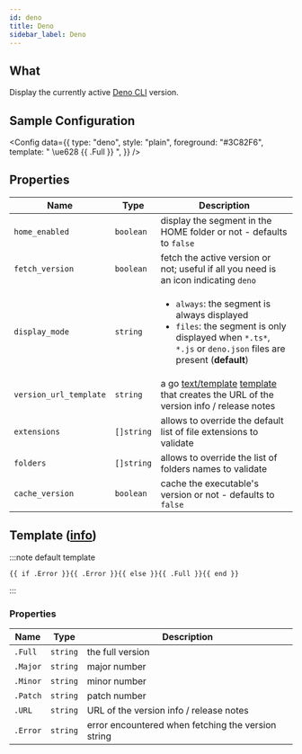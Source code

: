 ```yaml
---
id: deno
title: Deno
sidebar_label: Deno
---
```


## What

Display the currently active [Deno CLI][deno-docs] version.

## Sample Configuration


<Config
  data={{
    type: "deno",
    style: "plain",
    foreground: "#3C82F6",
    template: " \ue628 {{ .Full }} ",
  }}
/>

## Properties

| Name                   | Type       | Description                                                                                                                                                                    |
| ---------------------- | ---------- | ------------------------------------------------------------------------------------------------------------------------------------------------------------------------------ |
| `home_enabled`         | `boolean`  | display the segment in the HOME folder or not - defaults to `false`                                                                                                            |
| `fetch_version`        | `boolean`  | fetch the active version or not; useful if all you need is an icon indicating `deno`                                                                                           |
| `display_mode`         | `string`   | <ul><li>`always`: the segment is always displayed</li><li>`files`: the segment is only displayed when `*.ts*`, `*.js` or `deno.json` files are present (**default**)</li></ul> |
| `version_url_template` | `string`   | a go [text/template][go-text-template] [template][templates] that creates the URL of the version info / release notes                                                          |
| `extensions`           | `[]string` | allows to override the default list of file extensions to validate                                                                                                             |
| `folders`              | `[]string` | allows to override the list of folders names to validate                                                                                                                       |
| `cache_version`        | `boolean`  | cache the executable's version or not - defaults to `false`                                                                                                                    |

## Template ([info][templates])

:::note default template

```template
{{ if .Error }}{{ .Error }}{{ else }}{{ .Full }}{{ end }}
```

:::

### Properties

| Name     | Type     | Description                                        |
| -------- | -------- | -------------------------------------------------- |
| `.Full`  | `string` | the full version                                   |
| `.Major` | `string` | major number                                       |
| `.Minor` | `string` | minor number                                       |
| `.Patch` | `string` | patch number                                       |
| `.URL`   | `string` | URL of the version info / release notes            |
| `.Error` | `string` | error encountered when fetching the version string |

[go-text-template]: https://golang.org/pkg/text/template/
[templates]: /docs/configuration/templates
[deno-docs]: https://deno.land/
